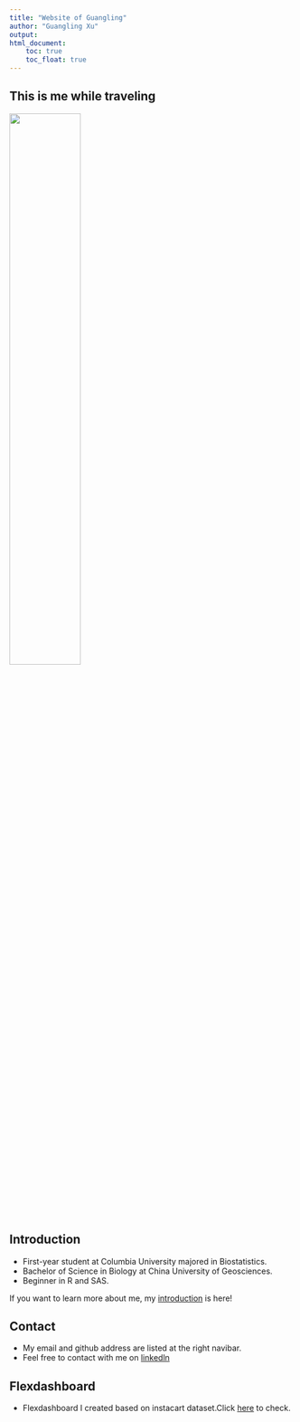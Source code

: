 ```yaml
---
title: "Website of Guangling"
author: "Guangling Xu"
output: 
html_document:
    toc: true
    toc_float: true
---
```

## This is me while traveling
<img src="images/20180810_005314356_iOS.jpg" style="width:50%">

## Introduction
- First-year student at Columbia University majored in Biostatistics.
- Bachelor of Science in Biology at China University of Geosciences.
- Beginner in R and SAS.

If you want to learn more about me, my [introduction](introduction.html) is here!

## Contact
- My email and github address are listed at the right navibar.
- Feel free to contact with me on [linkedln](https://www.linkedin.com/in/%E5%B9%BF%E8%8F%B1-%E8%AE%B8-362339191/?locale=en_US)

##  Flexdashboard
- Flexdashboard I created based on instacart dataset.Click [here](dashboard.html) to check.